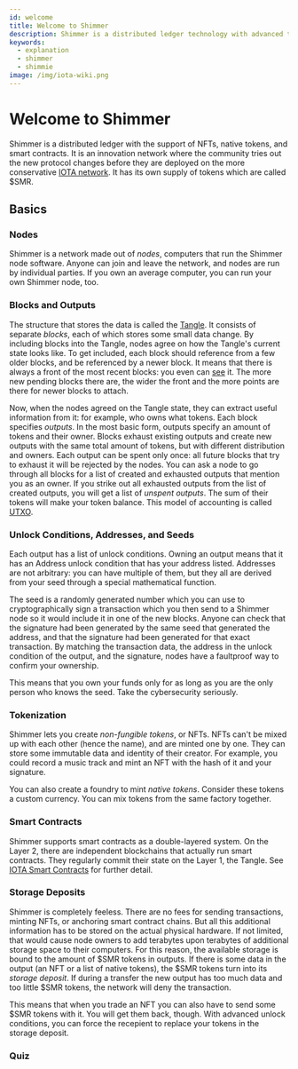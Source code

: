 ```yaml
---
id: welcome
title: Welcome to Shimmer
description: Shimmer is a distributed ledger technology with advanced tokenization, smart contracts, and a unique data structure.
keywords:
  - explanation
  - shimmer
  - shimmie
image: /img/iota-wiki.png
---
```



# Welcome to Shimmer

Shimmer is a distributed ledger with the support of NFTs, native tokens, and smart contracts. It is an innovation network where the community tries out the new protocol changes before they are deployed on the more conservative [IOTA network](https://wiki.iota.org). It has its own supply of tokens which are called $SMR.

## Basics

### Nodes

Shimmer is a network made out of _nodes_, computers that run the Shimmer node software. Anyone can join and leave the network, and nodes are run by individual parties. If you own an average computer, you can run your own Shimmer node, too.

### Blocks and Outputs

The structure that stores the data is called the [Tangle](./tangle.md). It consists of separate _blocks_, each of which stores some small data change. By including blocks into the Tangle, nodes agree on how the Tangle's current state looks like. To get included, each block should reference from a few older blocks, and be referenced by a newer block. It means that there is always a front of the most recent blocks: you even can [see](https://explorer.shimmer.network/testnet/visualizer/) it. The more new pending blocks there are, the wider the front and the more points are there for newer blocks to attach.

Now, when the nodes agreed on the Tangle state, they can extract useful information from it: for example, who owns what tokens. Each block specifies _outputs_. In the most basic form, outputs specify an amount of tokens and their owner. Blocks exhaust existing outputs and create new outputs with the same total amount of tokens, but with different distribution and owners. Each output can be spent only once: all future blocks that try to exhaust it will be rejected by the nodes. You can ask a node to go through all blocks for a list of created and exhausted outputs that mention you as an owner. If you strike out all exhausted outputs from the list of created outputs, you will get a list of _unspent outputs_. The sum of their tokens will make your token balance. This model of accounting is called [UTXO](https://github.com/iotaledger/tips/blob/main/tips/TIP-0020/tip-0020.md#utxo).

### Unlock Conditions, Addresses, and Seeds

Each output has a list of unlock conditions. Owning an output means that it has an Address unlock condition that has your address listed. Addresses are not arbitrary: you can have multiple of them, but they all are derived from your seed through a special mathematical function.

The seed is a randomly generated number which you can use to cryptographically sign a transaction which you then send to a Shimmer node so it would include it in one of the new blocks. Anyone can check that the signature had been generated by the same seed that generated the address, and that the signature had been generated for that exact transaction. By matching the transaction data, the address in the unlock condition of the output, and the signature, nodes have a faultproof way to confirm your ownership.

This means that you own your funds only for as long as you are the only person who knows the seed. Take the cybersecurity seriously.

### Tokenization

Shimmer lets you create _non-fungible tokens_, or NFTs. NFTs can't be mixed up with each other (hence the name), and are minted one by one. They can store some immutable data and identity of their creator. For example, you could record a music track and mint an NFT with the hash of it and your signature.

You can also create a foundry to mint _native tokens_. Consider these tokens a custom currency. You can mix tokens from the same factory together.

### Smart Contracts

Shimmer supports smart contracts as a double-layered system. On the Layer 2, there are independent blockchains that actually run smart contracts. They regularly commit their state on the Layer 1, the Tangle. See [IOTA Smart Contracts](https://wiki.iota.org/smart-contracts/overview) for further detail.

### Storage Deposits

Shimmer is completely feeless. There are no fees for sending transactions, minting NFTs, or anchoring smart contract chains. But all this additional information has to be stored on the actual physical hardware. If not limited, that would cause node owners to add terabytes upon terabytes of additional storage space to their computers. For this reason, the available storage is bound to the amount of $SMR tokens in outputs. If there is some data in the output (an NFT or a list of native tokens), the $SMR tokens turn into its _storage deposit_. If during a transfer the new output has too much data and too little $SMR tokens, the network will deny the transaction.

This means that when you trade an NFT you can also have to send some $SMR tokens with it. You will get them back, though. With advanced unlock conditions, you can force the recepient to replace your tokens in the storage deposit.

### Quiz

<Quiz questions={questions} />
